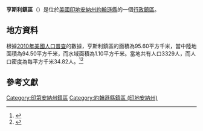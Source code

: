 {{noteTA
|G1=USState
|G2=地名
|G3=Unit
}}
{{Infobox settlement
|official_name            = 亨斯利鎮區
|native_name = Hensley Township
|settlement_type          = [[行政鎮區|行政鎮區]]
|image_skyline            = 
|imagesize                = 
|image_map                = Map highlighting Hensley Township, Johnson County, Indiana.svg 
|mapsize                  = 250px
|pushpin_map  =USA Indiana
|pushpin_label = 亨斯利鎮區
|pushpin_label_position   = top
|pushpin_map_caption      = 亨斯利鎮區在印地安納州的位置
|subdivision_type         = [[世界政區索引|國家]]
|subdivision_type1        = [[美国州份|州份]]
|subdivision_type2        = [[印地安納州行政区划|縣]]
|subdivision_name         = [[美国|美国]]
|subdivision_name1        = [[印地安納州|印地安納州]]
|subdivision_name2        = [[約翰遜縣_(印地安納州)|約翰遜縣]]
|elevation_ft             = 735
|elevation_m              = 224
|timezone                 = [[北美东部時區|北美东部時區]]
|area_total_km2           = 95.60
|area_land_km2            = 94.50
|area_water_km2           = 1.10
|area_total_sq_mi         = 
|area_land_sq_mi          = 
|area_water_sq_mi         = 
|population_as_of         = [[2010年美國人口普查|2010]]
|population_footnotes     = 
|population_total         = 3329
|population_density_km2   = auto
|population_density_sq_mi = auto
|utc_offset               = -5
|coordinates              = {{coord|39|23|29|N|86|11|28|W|type:city_region:US-AL_source:GNS-enwiki|display=inline,title}}
| coor_pinpoint           = 
| coordinates_footnotes   = 
|timezone_DST             = EDT
|utc_offset_DST           = -4
|postal_code_type         = [[美國郵區編號|郵區編號]]
|postal_code              = 
|area_code                = {{link-en|电话区号317|Area code 317|317}}
|blank_name = [[地名信息系统|GNIS ID]]
|blank_info = 453408
}}
'''亨斯利鎮區'''（{{lang-en|Hensley Township}}）是位於[[美國|美國]][[印地安納州|印地安納州]][[約翰遜縣_(印地安納州)|約翰遜縣]]的一個[[行政鎮區|行政鎮區]]。

== 地方資料 ==
根據[[2010年美國人口普查|2010年美國人口普查]]的數據，亨斯利鎮區的面積為95.60平方千米，當中陸地面積為94.50平方千米，而水域面積為1.10平方千米。當地共有人口3329人，而人口密度為每平方千米34.82人。<ref name="GR8">{{cite web|url=http://factfinder2.census.gov|publisher=[[美国人口调查局|美国人口调查局]]|accessdate=2011-05-14|title=American FactFinder|archive-date=2013-09-11|archive-url=https://web.archive.org/web/20130911234518/http://factfinder2.census.gov/|dead-url=no}}</ref><ref>{{cite web|url=https://www.citypopulation.de/en/usa/illinois/admin/|title=USA: Illinois (Counties and Townships) - City Population|accessdate=2020-07-29|archive-date=2020-04-22|archive-url=https://web.archive.org/web/20200422090607/https://www.citypopulation.de/en/usa/illinois/admin/|dead-url=no}}</ref>

== 參考文獻 ==
{{reflist}}

{{約翰遜縣 (印地安納州)}}

{{DEFAULTSORT:Hensley Township}}
[[Category:印第安納州鎮區|Category:印第安納州鎮區]]
[[Category:約翰遜縣鎮區_(印地安納州)|Category:約翰遜縣鎮區 (印地安納州)]]

{{Indiana-geo-stub}}
<nowiki></nowiki>